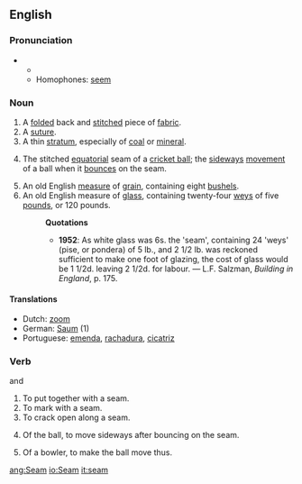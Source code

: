 ==English==

===Pronunciation===
**{{audio|en-us-seem.ogg|Audio (US)}}
**Homophones: [[seem]]

===Noun===
{{en-noun-reg}}

# A [[folded]] back and [[stitch]]ed piece of [[fabric]].
# A [[suture]].
# A thin [[stratum]], especially of [[coal]] or [[mineral]].
# {{cricket}} The stitched [[equatorial]] seam of a [[cricket ball]]; the [[sideways]] [[movement]] of a ball when it [[bounce]]s on the seam.
# An old English [[measure]] of [[grain]], containing eight [[bushel]]s.
# An old English measure of [[glass]], containing twenty-four [[wey]]s of five [[pound]]s, or 120 pounds.
#:'''Quotations'''
#:*'''1952''': As white glass was 6s. the 'seam', containing 24 'weys' (pise, or pondera) of 5 lb., and 2 1/2 lb. was reckoned sufficient to make one foot of glazing, the cost of glass would be 1 1/2d. leaving 2 1/2d. for labour. &mdash; L.F. Salzman, ''Building in England'', p. 175.

====Translations====
*Dutch: [[zoom]] {{m}}
*German: [[Saum]] {{m}} (1)
*Portuguese: [[emenda]], [[rachadura]], [[cicatriz]] {{f}}

===Verb===
{{en-infl-reg-consonant|seam||}}  {{intransitive}} and {{transitive}}

# To put together with a seam.
# To mark with a seam.
# To crack open along a seam.
# {{cricket}} Of the ball, to move sideways after bouncing on the seam.
# {{cricket}} Of a bowler, to make the ball move thus.

[[ang:Seam]]
[[io:Seam]]
[[it:seam]]